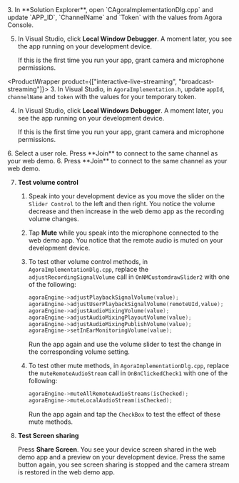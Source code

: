 <PlatformWrapper product = "windows">
3. In **Solution Explorer**, open `CAgoraImplementationDlg.cpp` and update `APP_ID`, `ChannelName` and `Token` with the values from Agora Console.


5. In Visual Studio, click **Local Window Debugger**. A moment later, you see the app running on your development device.

    If this is the first time you run your app, grant camera and microphone permissions.

<ProductWrapper product={["interactive-live-streaming", "broadcast-streaming"]}>
<PlatformWrapper platform="windows">
3.  In Visual Studio, in `AgoraImplementation.h`, update `appId`, `channelName` and `token` with the values for your temporary token.

4. In Visual Studio, click **Local Windows Debugger**. A moment later, you see the app running on your development device.

    If this is the first time you run your app, grant camera and microphone permissions.

<ProductWrapper product="interactive-live-streaming">
6. Select a user role. Press **Join** to connect to the same channel as your web demo.
</ProductWrapper>

<ProductWrapper notAllowed="interactive-live-streaming">
6. Press **Join** to connect to the same channel as your web demo.
</ProductWrapper>

7. **Test volume control**

    1. Speak into your development device as you move the slider on the `Slider Control` to the left and then right. You notice the volume decrease and then increase in the web demo app as the recording volume changes.

    1. Tap **Mute** while you speak into the microphone connected to the web demo app.
        You notice that the remote audio is muted on your development device.

    1. To test other volume control methods, in `AgoraImplementationDlg.cpp`, replace the `adjustRecordingSignalVolume` call in `OnNMCustomdrawSlider2` with one of the following:

        ```cpp
        agoraEngine->adjustPlaybackSignalVolume(value);
        agoraEngine->adjustUserPlaybackSignalVolume(remoteUId,value);
        agoraEngine->adjustAudioMixingVolume(value);
        agoraEngine->adjustAudioMixingPlayoutVolume(value);
        agoraEngine->adjustAudioMixingPublishVolume(value);
        agoraEngine->setInEarMonitoringVolume(value);
        ```
        Run the app again and use the volume slider to test the change in the corresponding volume setting.

    1. To test other mute methods, in `AgoraImplementationDlg.cpp`, replace the `muteRemoteAudioStream` call in `OnBnClickedCheck1` with one of the following:

        ```cpp
        agoraEngine->muteAllRemoteAudioStreams(isChecked);
        agoraEngine->muteLocalAudioStream(isChecked);
        ```
        Run the app again and tap the `CheckBox` to test the effect of these mute methods.

1. **Test Screen sharing**

     Press **Share Screen**. You see your device screen shared in the web demo app and a preview on your development device. Press the same button again, you see screen sharing is stopped and the camera stream is restored in the web demo app.

</PlatformWrapper>
